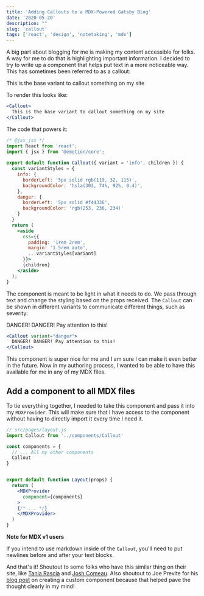 ```yaml
---
title: 'Adding Callouts to a MDX-Powered Gatsby Blog'
date: '2020-05-20'
description: ""
slug: 'callout'
tags: ['react', 'design', 'notetaking', 'mdx']
---
```


A big part about blogging for me is making my content accessible for folks. A way for me to do that is highlighting important information. I decided to try to write up a component that helps put text in a more noticeable way. This has sometimes been referred to as a callout:

<Callout>
  This is the base variant to callout something on my site
</Callout>

To render this looks like:

```jsx
<Callout>
  This is the base variant to callout something on my site
</Callout>
```

The code that powers it:

```jsx
/* @jsx jsx */
import React from 'react';
import { jsx } from '@emotion/core';
 
export default function Callout({ variant = 'info', children }) {
  const variantStyles = {
    info: {
      borderLeft: '5px solid rgb(119, 32, 115)',
      backgroundColor: 'hsla(303, 74%, 92%, 0.4)',
    },
    danger: {
      borderLeft: '5px solid #f44336',
      backgroundColor: 'rgb(253, 236, 234)'
    }
  }
  return (
    <aside
      css={{
        padding: '1rem 2rem',
        margin: '1.5rem auto',
        ...variantStyles[variant]
      }}>
      {children}
    </aside>
  );
}
```

The component is meant to be light in what it needs to do. We pass through text and change the
styling based on the props received. The `Callout` can be shown in different variants to 
communicate different things, such as severity:

<Callout variant="danger">
  DANGER! DANGER! Pay attention to this!
</Callout>

```jsx
<Callout variant="danger">
  DANGER! DANGER! Pay attention to this!
</Callout>
```

This component is super nice for me and I am sure I can make it even better in the future.
Now in my authoring process, I wanted to be able to have this available for me in any of my MDX files.

## Add a component to all MDX files

To tie everything together, I needed to take this component and pass it into my `MDXProvider`. This will
make sure that I have access to the component without having to directly import it every time I need it.


```jsx {2,6}
// src/pages/layout.js
import Callout from '../components/Callout'

const components = {
  // ... All my other components
  Callout
}


export default function Layout(props) {
  return (
    <MDXProvider 
      component={components}
    >
    {/* ... */}
    </MDXProvider>
  )
}
```

<Callout>

**Note for MDX v1 users**

If you intend to use markdown inside of the `Callout`, you'll
need to put newlines before and after your text blocks.

</Callout>

And that's it! Shoutout to some folks who have this similar thing on their 
site, like [Tania Rascia](https://www.taniarascia.com/) and [Josh Comeau](https://joshwcomeau.com/).
Also shoutout to Joe Previte for his [blog post](https://joeprevite.com/writing-custom-note-component-mdx)
on creating a custom component because that helped pave the thought clearly in my mind!